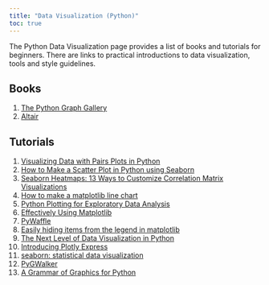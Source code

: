 ---
title: "Data Visualization (Python)"
toc: true
---

The Python Data Visualization page provides a list of books and tutorials for beginners. There are links to practical introductions to data visualization, tools and style guidelines.

## Books

1)  [The Python Graph Gallery](https://www.python-graph-gallery.com/)
2)  [Altair](https://jjallaire.github.io/visualization-curriculum/)

## Tutorials

1)  [Visualizing Data with Pairs Plots in Python](https://towardsdatascience.com/visualizing-data-with-pair-plots-in-python-f228cf529166)
2)  [How to Make a Scatter Plot in Python using Seaborn](https://www.marsja.se/how-to-make-a-scatter-plot-in-python-using-seaborn/)
3)  [Seaborn Heatmaps: 13 Ways to Customize Correlation Matrix Visualizations](https://heartbeat.comet.ml/seaborn-heatmaps-13-ways-to-customize-correlation-matrix-visualizations-f1c49c816f07)
4)  [How to make a matplotlib line chart](https://www.sharpsightlabs.com/blog/matplotlib-line-chart/)
5)  [Python Plotting for Exploratory Data Analysis](https://pythonplot.com/)
6)  [Effectively Using Matplotlib](https://pbpython.com/effective-matplotlib.html)
7)  [PyWaffle](https://github.com/gyli/PyWaffle)
8)  [Easily hiding items from the legend in matplotlib](https://blog.rtwilson.com/easily-hiding-items-from-the-legend-in-matplotlib/)
9)  [The Next Level of Data Visualization in Python](https://towardsdatascience.com/the-next-level-of-data-visualization-in-python-dd6e99039d5e)
10) [Introducing Plotly Express](https://medium.com/plotly/introducing-plotly-express-808df010143d)
11) [seaborn: statistical data visualization](http://seaborn.pydata.org/#seaborn-statistical-data-visualization)
12) [PyGWalker](https://github.com/Kanaries/pygwalker)
13) [A Grammar of Graphics for Python](https://plotnine.org/)

